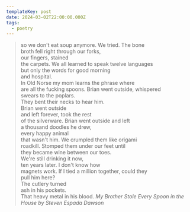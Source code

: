 ```yaml
---
templateKey: post
date: 2024-03-02T22:00:00.000Z
tags:
  - poetry
---
```

> so we don't eat soup anymore. We tried. The bone<br/>
> broth fell right through our forks,<br/>
> our fingers, stained<br/>
> the carpets. We all learned to speak twelve languages<br/>
> but only the words for good morning<br/>
> and hospital.<br/>
> In Old Norse my mom learns the phrase where<br/>
> are all the fucking spoons. Brian went outside, whispered<br/>
> swears to the poplars.<br/>
> They bent their necks to hear him.<br/>
> Brian went outside<br/>
> and left forever, took the rest<br/>
> of the silverware. Brian went outside and left<br/>
> a thousand doodles he drew,<br/>
> every happy animal<br/>
> that wasn't him. We crumpled them like origami<br/>
> roadkill. Stomped them under our feet until<br/>
> they became wine between our toes.<br/>
> We're still drinking it now,<br/>
> ten years later. I don't know how<br/>
> magnets work. If I tied a million together, could they<br/>
> pull him here?<br/>
> The cutlery turned<br/>
> ash in his pockets.<br/>
> That heavy metal in his blood.
> <cite>My Brother Stole Every Spoon in the House by Steven Espada Dawson</cite>
